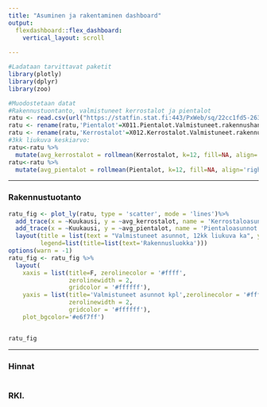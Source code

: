 ```yaml
---
title: "Asuminen ja rakentaminen dashboard"
output: 
  flexdashboard::flex_dashboard:
    vertical_layout: scroll
    
---
```


```r

#Ladataan tarvittavat paketit
library(plotly)
library(dplyr)
library(zoo)

#Muodostetaan datat
#Rakennustuontanto, valmistuneet kerrostalot ja pientalot
ratu <- read.csv(url("https://statfin.stat.fi:443/PxWeb/sq/22cc1fd5-2636-46fa-88ab-d8aa7ca05b34"), skip=1, header=T)
ratu <- rename(ratu,'Pientalot'=X011.Pientalot.Valmistuneet.rakennushankkeet.Asunnot..kpl. )
ratu <- rename(ratu,'Kerrostalot'=X012.Kerrostalot.Valmistuneet.rakennushankkeet.Asunnot..kpl. )
#3kk liukuva keskiarvo:
ratu<-ratu %>%
  mutate(avg_kerrostalot = rollmean(Kerrostalot, k=12, fill=NA, align='right'))
ratu<-ratu %>%
  mutate(avg_pientalot = rollmean(Pientalot, k=12, fill=NA, align='right'))

```

-----------------------------------------------------------------------

### Rakennustuotanto

```r
ratu_fig <- plot_ly(ratu, type = 'scatter', mode = 'lines')%>%
  add_trace(x = ~Kuukausi, y = ~avg_kerrostalot, name = 'Kerrostaloasunnot')%>%
  add_trace(x = ~Kuukausi, y = ~avg_pientalot, name = 'Pientaloasunnot')%>%
  layout(title = list(text = "Valmistuneet asunnot, 12kk liukuva ka", y = 0.9, x=0.1),
         legend=list(title=list(text='Rakennusluokka')))
options(warn = -1)
ratu_fig <- ratu_fig %>%
  layout(
    xaxis = list(title=F, zerolinecolor = '#ffff',
                 zerolinewidth = 2,
                 gridcolor = '#ffffff'),
    yaxis = list(title='Valmistuneet asunnot kpl',zerolinecolor = '#ffff',
                 zerolinewidth = 2,
                 gridcolor = '#ffffff'),
    plot_bgcolor='#e6f7ff')


ratu_fig

```


-----------------------------------------------------------------------

### Hinnat

```r


```


### RKI.

```r
```